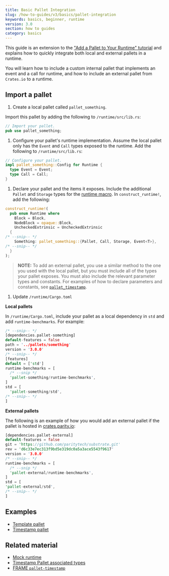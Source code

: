 ```yaml
---
title: Basic Pallet Integration
slug: /how-to-guides/v3/basics/pallet-integration
keywords: basics, beginner, runtime
version: 3.0 
section: how to guides
category: basics
---
```


This guide is an extension to the ["Add a Pallet to Your Runtime" tutorial](/tutorials/v3/add-a-pallet) and explains how to quickly integrate both local and external pallets in a runtime.

You will learn how to include a custom internal pallet that implements an event and a call for runtime, and how to include an external pallet from `Crates.io` to a runtime.

## Import a pallet

1. Create a local pallet called `pallet_something`.

  Import this pallet by adding the following to `/runtime/src/lib.rs`:

  ```rust
  // Import your pallet.
  pub use pallet_something;
  ```

1. Configure your pallet's runtime implementation. 
  Assume the local pallet only has the `Event` and `Call` types exposed to the runtime. Add the following to `/runtime/src/lib.rs`:

  ```rust
  // Configure your pallet.
  impl pallet_something::Config for Runtime {
    type Event = Event;
    type Call = Call;
  }
  ```

1. Declare your pallet and the items it exposes. 
  Include the additional `Pallet` and `Storage` types for the [runtime macro](/v3/runtime/macros/#construct_runtime). In `construct_runtime!`, add the following:

  ```rust
  construct_runtime!(
    pub enum Runtime where
      Block = Block,
      NodeBlock = opaque::Block,
      UncheckedExtrinsic = UncheckedExtrinsic
    {
  /* --snip-- */
      Something: pallet_something::{Pallet, Call, Storage, Event<T>},
  /* --snip-- */
    }
  );
  ```

> **NOTE:** To add an external pallet, you use a similar method to the one you used with the local pallet, but you must include all of the types your pallet exposes.
You must also include the relevant parameter types and constants. For examples of how to declare parameters and constants, see [`pallet_timestamp`][timestamp-frame].

1. Update `/runtime/Cargo.toml`

  **Local pallets**

  In `/runtime/Cargo.toml`, include your pallet as a local dependency in `std` and add `runtime-benchmarks`. For example:

  ```rust
  /* --snip-- */
  [dependencies.pallet-something]
  default-features = false
  path = '../pallets/something'
  version = '3.0.0'
  /* --snip-- */
  [features]
  default = ['std']
  runtime-benchmarks = [
    /* --snip */
    'pallet-something/runtime-benchmarks',
  ]
  std = [
    'pallet-something/std',
  /* --snip-- */
  ]
  ```

  **External pallets**

  The following is an example of how you would add an external pallet if the pallet is hosted in [crates.parity.io](https://crates.parity.io/):

  ```rust
  [dependencies.pallet-external]
  default-features = false
  git = 'https://github.com/paritytech/substrate.git'
  rev = 'd6c33e7ec313f9bd5e319dc0a5a3ace5543f9617'
  version = '3.0.0'
  /* --snip-- */
  runtime-benchmarks = [
    /* --snip */
    'pallet-external/runtime-benchmarks',
  ]
  std = [
  'pallet-external/std',
  /* --snip-- */
  ]
  ```

## Examples

- [Template pallet][template-frame]
- [Timestamp pallet][timestamp-frame]

## Related material

- [Mock runtime][mock-runtime]
- [Timestamp Pallet associated types][timestamp-rustdocs]
- [FRAME `pallet-timestamp`](https://crates.io/crates/pallet-timestamp)

[mock-runtime]: /v3/runtime/testing#mock-runtime-environment
[timestamp-frame]: https://github.com/paritytech/substrate/blob/master/bin/node/runtime/src/lib.rs#L413-L422
[timestamp-rustdocs]: /rustdocs/latest/pallet_timestamp/pallet/trait.Config.html#associated-types
[template-frame]: https://github.com/substrate-developer-hub/substrate-node-template/blob/master/pallets/template/src/lib.rs#L1-L107
